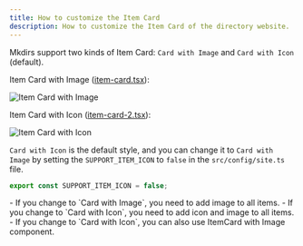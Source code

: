 ```yaml
---
title: How to customize the Item Card
description: How to customize the Item Card of the directory website.
---
```



Mkdirs support two kinds of Item Card: `Card with Image` and `Card with Icon` (default).

Item Card with Image ([item-card.tsx](https://github.com/MkdirsHQ/mkdirs-template/blob/main/src/components/item/item-card.tsx)):

![Item Card with Image](../../../assets/images/guide-item-card-image.png)

Item Card with Icon ([item-card-2.tsx](https://github.com/MkdirsHQ/mkdirs-template/blob/main/src/components/item/item-card-2.tsx)):

![Item Card with Icon](../../../assets/images/guide-item-card-icon.png)


`Card with Icon` is the default style, and you can change it to `Card with Image` by setting the `SUPPORT_ITEM_ICON` to `false` in the `src/config/site.ts` file.

```ts
export const SUPPORT_ITEM_ICON = false;
```

<Aside type="note">
    - If you change to `Card with Image`, you need to add image to all items.
    - If you change to `Card with Icon`, you need to add icon and image to all items.
    - If you change to `Card with Icon`, you can also use ItemCard with Image component.
</Aside>
